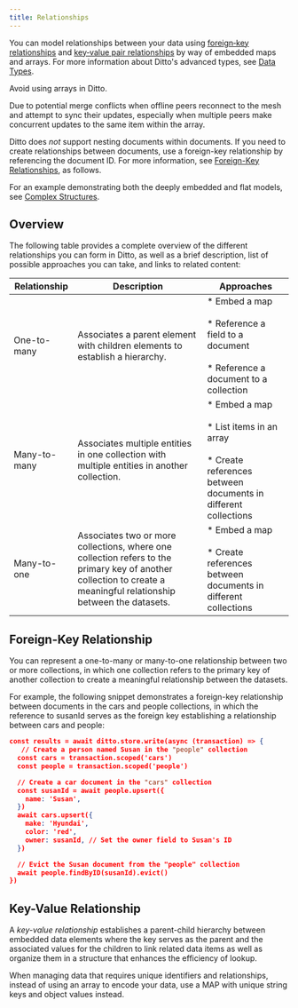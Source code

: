 ---
title: Relationships
---

You can model relationships between your data using [foreign‑key relationships](/v4-4/V5eBeM0ww-xU1B4tE8Czc#N9oXG) and [key‑value pair relationships](/v4-4/V5eBeM0ww-xU1B4tE8Czc#F9rQb) by way of embedded maps and arrays. For more information about Ditto's advanced types, see [Data Types](/v4-4/tAWkWoXz6TuRtoc-1VFVI).

Avoid using arrays in Ditto.

Due to potential merge conflicts when offline peers reconnect to the mesh and attempt to sync their updates, especially when multiple peers make concurrent updates to the same item within the array.

Ditto does _not_ support nesting documents within documents. If you need to create relationships between documents, use a foreign-key relationship by referencing the document ID. For more information, see [Foreign-Key Relationships](/v4-4/sYl9cRetVk5AmaWx_Iav0#puJHB), as follows.

For an example demonstrating both the deeply embedded and flat models, see [Complex Structures](/v4-4/7oLGf7NkMBlkR8ehnpczC).

## Overview

The following table provides a complete overview of the different relationships you can form in Ditto, as well as a brief description, list of possible approaches you can take, and links to related content:

| **Relationship** | **Description** | **Approaches** |
| --- | --- | --- |
| One-to-many | Associates a parent element with children elements to establish a hierarchy. | * Embed a map<br/>    <br/>* Reference a field to a document<br/>    <br/>* Reference a document to a collection |
| Many-to-many | Associates multiple entities in one collection with multiple entities in another collection. | * Embed a map<br/>    <br/>* List items in an array<br/>    <br/>* Create references between documents in different collections |
| Many-to-one | Associates two or more collections, where one collection refers to the primary key of another collection to create a meaningful relationship between the datasets. | * Embed a map<br/>    <br/>* Create references between documents in different collections |

## Foreign-Key Relationship

You can represent a one-to-many or many-to-one relationship between two or more collections, in which one collection refers to the primary key of another collection to create a meaningful relationship between the datasets.

For example, the following snippet demonstrates a foreign-key relationship between documents in the cars and people collections, in which the reference to susanId serves as the foreign key establishing a relationship between cars and people:

```json pseudocode
const results = await ditto.store.write(async (transaction) => {
   // Create a person named Susan in the "people" collection
  const cars = transaction.scoped('cars')
  const people = transaction.scoped('people')

  // Create a car document in the "cars" collection
  const susanId = await people.upsert({
    name: 'Susan',
  })
  await cars.upsert({
    make: 'Hyundai',
    color: 'red',
    owner: susanId, // Set the owner field to Susan's ID
  })

  // Evict the Susan document from the "people" collection
  await people.findByID(susanId).evict()
})
```



## Key-Value Relationship

A _key-value relationship_ establishes a parent-child hierarchy between embedded data elements where the key serves as the parent and the associated values for the children to link related data items as well as organize them in a structure that enhances the efficiency of lookup.

When managing data that requires unique identifiers and relationships, instead of using an array to encode your data, use a MAP with unique string keys and object values instead.
